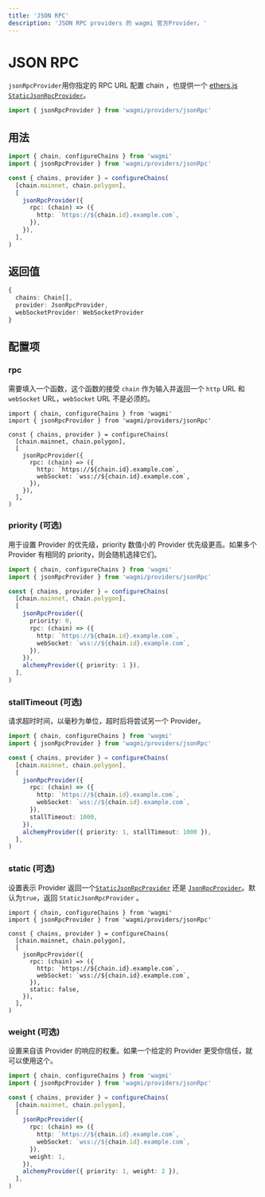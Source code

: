 ```yaml
---
title: 'JSON RPC'
description: 'JSON RPC providers 的 wagmi 官方Provider。'
---
```



# JSON RPC

`jsonRpcProvider`用你指定的 RPC URL 配置 chain ，也提供一个 [ethers.js `StaticJsonRpcProvider`](https://docs.ethers.io/v5/api/providers/jsonrpc-provider/#StaticJsonRpcProvider)。

```ts
import { jsonRpcProvider } from 'wagmi/providers/jsonRpc'
```

## 用法

```ts
import { chain, configureChains } from 'wagmi'
import { jsonRpcProvider } from 'wagmi/providers/jsonRpc'

const { chains, provider } = configureChains(
  [chain.mainnet, chain.polygon],
  [
    jsonRpcProvider({
      rpc: (chain) => ({
        http: `https://${chain.id}.example.com`,
      }),
    }),
  ],
)
```

## 返回值

```ts
{
  chains: Chain[],
  provider: JsonRpcProvider,
  webSocketProvider: WebSocketProvider
}
```

## 配置项

### rpc

需要填入一个函数，这个函数的接受 `chain` 作为输入并返回一个 `http` URL 和 `webSocket` URL，`webSocket` URL 不是必须的。

```tsx {8-11}
import { chain, configureChains } from 'wagmi'
import { jsonRpcProvider } from 'wagmi/providers/jsonRpc'

const { chains, provider } = configureChains(
  [chain.mainnet, chain.polygon],
  [
    jsonRpcProvider({
      rpc: (chain) => ({
        http: `https://${chain.id}.example.com`,
        webSocket: `wss://${chain.id}.example.com`,
      }),
    }),
  ],
)
```

### priority (可选)

用于设置 Provider 的优先级，priority 数值小的 Provider 优先级更高。如果多个 Provider 有相同的 priority，则会随机选择它们。

```ts {8}
import { chain, configureChains } from 'wagmi'
import { jsonRpcProvider } from 'wagmi/providers/jsonRpc'

const { chains, provider } = configureChains(
  [chain.mainnet, chain.polygon],
  [
    jsonRpcProvider({
      priority: 0,
      rpc: (chain) => ({
        http: `https://${chain.id}.example.com`,
        webSocket: `wss://${chain.id}.example.com`,
      }),
    }),
    alchemyProvider({ priority: 1 }),
  ],
)
```

### stallTimeout (可选)

请求超时时间，以毫秒为单位，超时后将尝试另一个 Provider。

```ts {12}
import { chain, configureChains } from 'wagmi'
import { jsonRpcProvider } from 'wagmi/providers/jsonRpc'

const { chains, provider } = configureChains(
  [chain.mainnet, chain.polygon],
  [
    jsonRpcProvider({
      rpc: (chain) => ({
        http: `https://${chain.id}.example.com`,
        webSocket: `wss://${chain.id}.example.com`,
      }),
      stallTimeout: 1000,
    }),
    alchemyProvider({ priority: 1, stallTimeout: 1000 }),
  ],
)
```

### static (可选)

设置表示 Provider 返回一个[`StaticJsonRpcProvider`](https://docs.ethers.io/v5/api/providers/jsonrpc-provider/#StaticJsonRpcProvider) 还是 [`JsonRpcProvider`](https://docs.ethers.io/v5/api/providers/jsonrpc-provider/#JsonRpcProvider)。默认为`true`，返回 `StaticJsonRpcProvider` 。

```tsx {12}
import { chain, configureChains } from 'wagmi'
import { jsonRpcProvider } from 'wagmi/providers/jsonRpc'

const { chains, provider } = configureChains(
  [chain.mainnet, chain.polygon],
  [
    jsonRpcProvider({
      rpc: (chain) => ({
        http: `https://${chain.id}.example.com`,
        webSocket: `wss://${chain.id}.example.com`,
      }),
      static: false,
    }),
  ],
)
```

### weight (可选)

设置来自该 Provider 的响应的权重。如果一个给定的 Provider 更受你信任，就可以使用这个。

```ts {12}
import { chain, configureChains } from 'wagmi'
import { jsonRpcProvider } from 'wagmi/providers/jsonRpc'

const { chains, provider } = configureChains(
  [chain.mainnet, chain.polygon],
  [
    jsonRpcProvider({
      rpc: (chain) => ({
        http: `https://${chain.id}.example.com`,
        webSocket: `wss://${chain.id}.example.com`,
      }),
      weight: 1,
    }),
    alchemyProvider({ priority: 1, weight: 2 }),
  ],
)
```
